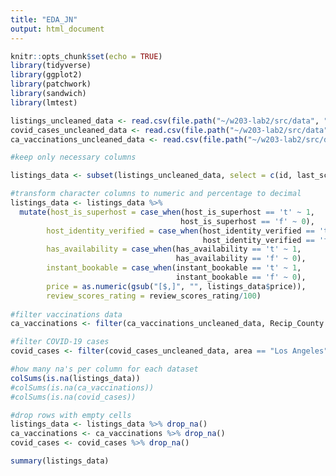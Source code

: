 ```yaml
---
title: "EDA_JN"
output: html_document
---
```


```r
knitr::opts_chunk$set(echo = TRUE)
library(tidyverse)
library(ggplot2)
library(patchwork)
library(sandwich)
library(lmtest)
```

```r

listings_uncleaned_data <- read.csv(file.path("~/w203-lab2/src/data", "listings.csv"))
covid_cases_uncleaned_data <- read.csv(file.path("~/w203-lab2/src/data", "covid_cases.csv"))
ca_vaccinations_uncleaned_data <- read.csv(file.path("~/w203-lab2/src/data", "ca_vaccinations.csv"))
```

```r
#keep only necessary columns

listings_data <- subset(listings_uncleaned_data, select = c(id,	last_scraped,	host_id,	host_since,	host_is_superhost,	host_listings_count,	host_total_listings_count,	host_identity_verified,	neighbourhood_cleansed,	neighbourhood_group_cleansed,	property_type, room_type,	accommodates,	bathrooms_text,	bedrooms,	beds,	price,	minimum_nights,	maximum_nights,	minimum_minimum_nights,	maximum_minimum_nights,	minimum_maximum_nights,	maximum_maximum_nights,	minimum_nights_avg_ntm,	maximum_nights_avg_ntm,	has_availability,	availability_30,	availability_60,	availability_90,	availability_365,	calendar_last_scraped,	number_of_reviews,	number_of_reviews_ltm,	number_of_reviews_l30d,	first_review,	last_review, review_scores_rating,	review_scores_accuracy,	review_scores_cleanliness,	review_scores_checkin,	review_scores_communication,	review_scores_location,	review_scores_value,	instant_bookable,	calculated_host_listings_count,	calculated_host_listings_count_entire_homes,	calculated_host_listings_count_private_rooms,	calculated_host_listings_count_shared_rooms,	reviews_per_month))		
```


```r

#transform character columns to numeric and percentage to decimal
listings_data <- listings_data %>%
  mutate(host_is_superhost = case_when(host_is_superhost == 't' ~ 1,
                                      host_is_superhost == 'f' ~ 0),
        host_identity_verified = case_when(host_identity_verified == 't' ~ 1,
                                           host_identity_verified == 'f' ~ 0),
        has_availability = case_when(has_availability == 't' ~ 1,
                                     has_availability == 'f' ~ 0),
        instant_bookable = case_when(instant_bookable == 't' ~ 1,
                                     instant_bookable == 'f' ~ 0),
        price = as.numeric(gsub("[$,]", "", listings_data$price)),
        review_scores_rating = review_scores_rating/100)
        
#filter vaccinations data
ca_vaccinations <- filter(ca_vaccinations_uncleaned_data, Recip_County == "Los Angeles County" )

#filter COVID-19 cases
covid_cases <- filter(covid_cases_uncleaned_data, area == "Los Angeles" & area_type == 'County')

#how many na's per column for each dataset
colSums(is.na(listings_data))
#colSums(is.na(ca_vaccinations))
#colSums(is.na(covid_cases))

```

```r
#drop rows with empty cells
listings_data <- listings_data %>% drop_na()
ca_vaccinations <- ca_vaccinations %>% drop_na()
covid_cases <- covid_cases %>% drop_na()
```

```r
summary(listings_data)
```